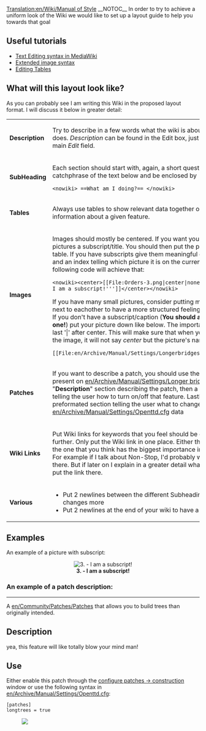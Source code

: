 [[Translation:en/Wiki/Manual of Style]]
__NOTOC__
In order to try to achieve a uniform look of the Wiki we would like to set up a layout guide to help you towards that goal


==Useful tutorials==
* [http://meta.wikimedia.org/wiki/Help:Editing Text Editing syntax in MediaWiki]
* [http://en.wikipedia.org/wiki/Wikipedia:Extended_image_syntax Extended image syntax]
* [http://meta.wikimedia.org/wiki/Help:Table Editing Tables]


==What will this layout look like?==
As you can probably see I am writing this Wiki in the proposed layout format. I will discuss it below in greater detail:

{|
| '''Description'''||Try to describe in a few words what the wiki is about or what it does. ''Description'' can be found in the Edit box, just above the main ''Edit'' field.
|-
| '''SubHeading'''||Each section should start with, again, a short question, or catchphrase of the text below and be enclosed by <pre><nowiki> ==What am I doing?== </nowiki></pre>
|-
| '''Tables'''||Always use tables to show relevant data together or structure information about a given feature.
|-
| '''Images'''||Images should mostly be centered. If you want you can give your pictures a subscript/title. You should then put the picture in a table. If you have subscripts give them meaningful descriptions and an index telling which picture it is on the current page. The following code will achieve that: <pre><nowiki><center>[[File:Orders-3.png|center|none|frame|'''3. - I am a subscript!''']]</center></nowiki></pre> If you have many small pictures, consider putting more of them next to eachother to have a more structured feeling.<br>
If you don't have a subscript/caption ('''You should always have one!''') put your picture down like below. The important part is the last '|' after center. This will make sure that when you hover over the image, it will not say ''center'' but the picture's name.
<pre>[[File:en/Archive/Manual/Settings/Longerbridges.png|center|]]</pre>
|-
| '''Patches'''||If you want to describe a patch, you should use the format as present on [[en/Archive/Manual/Settings/Longer bridges]]. A "'''Description'''" section describing the patch, then a "'''Use'''" section telling the user how to turn on/off that feature. Lastly a preformated section telling the user what to change in [[en/Archive/Manual/Settings/Openttd.cfg]]<nowiki>  data </nowiki>
|-
| '''Wiki Links'''||Put Wiki links for keywords that you feel should be explained further. Only put the Wiki link in one place. Either the first one, or the one that you think has the biggest importance in your page. For example if I talk about Non-Stop, I'd probably will want a Wiki there. But if later on I explain in a greater detail what Non-Stop is, put the link there.
|-
|rowspan=2| '''Various'''
|
*Put 2 newlines between the different Subheadings to see the changes more
*Put 2 newlines at the end of your wiki to have a nicer look
|}


==Examples==
An example of a picture with subscript:
<center>[[File:en/Orders-3.png|center|frame|'''3. - I am a subscript!''']]</center>


===An example of a patch description:===
----
A [[en/Community/Patches/Patches]] that allows you to build trees than originally intended.

==Description==
yea, this feature will like totally blow your mind man!


==Use==
Either enable this patch through the [[en/Archive/Manual/Settings/Configuring patches/Construction|configure patches -> construction]] window or use the following syntax in [[en/Archive/Manual/Settings/Openttd.cfg]]:

<pre>[patches]
longtrees = true</pre>
[[File:en/Archive/Manual/Settings/Longerbridges.png|center|]]